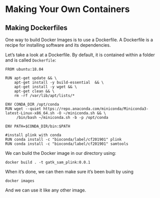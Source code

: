 # Making Your Own Containers

## Making Dockerfiles

One way to build Docker Images is to use a Dockerfile. A Dockerfile is a recipe for installing software and its dependencies.

Let's take a look at a Dockerfile. By default, it is contained within a folder and is called `Dockerfile`:

```
FROM ubuntu:18.04

RUN apt-get update && \
    apt-get install -y build-essential  && \
    apt-get install -y wget && \
    apt-get clean && \
    rm -rf /var/lib/apt/lists/*

ENV CONDA_DIR /opt/conda
RUN wget --quiet https://repo.anaconda.com/miniconda/Miniconda3-latest-Linux-x86_64.sh -O ~/miniconda.sh && \
     /bin/bash ~/miniconda.sh -b -p /opt/conda

ENV PATH=$CONDA_DIR/bin:$PATH

#install plink with conda
RUN conda install -c "bioconda/label/cf201901" plink
RUN conda install -c "bioconda/label/cf201901" samtools
```

We can build the Docker image in our directory using:

```
docker build . -t gatk_sam_plink:0.0.1
```

When it's done, we can then make sure it's been built by using

```
docker images
```

And we can use it like any other image. 

